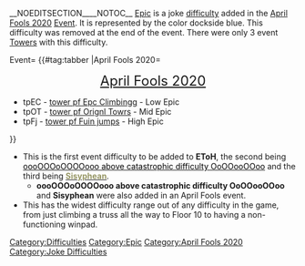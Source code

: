 {{DISPLAYTITLE:<span id="Epic">'''Epic'''</span>}}
__NOEDITSECTION____NOTOC__
{{DifficultyTab
|Epic
|textcolormain = 000
|type = Event / Joke
|blank1 =
|blank2 =
}}
{{Difficulty Infobox v2.0
|current_icon = EpicModified100.png
|difficulty_number = * 0.5 ([[tower pf Orignl Towrs]] / [[tower pf Epc Climbingg]])
* 17 ([[tower pf Fuin jumps]] (With Removed and Unused Difficulties)
* 12 ([[tower pf Fuin jumps]] (Without Removed or Unused Difficulties)
* 13 ([[tower pf Fuin jumps]] (If [[TooHard]] was an Official Difficulty)
|class=Event / Joke Difficulty
|reason_of_removal = End of [[April Fools 2020]].|image1=EpicModified.png|hex_color=B5D2E6|rgb_color=181, 210, 230|cmyk_color=21%, 9%, 0%, 10%|hsv_color=206°, 21%, 90%|hsl_color=206°, 49%, 81%}}{{Difficulty|Epic|20px}} <span id="Epic">[[Epic]]</span> is a joke [[difficulty]] added in the [[April Fools 2020]] [[Event]]. It is represented by the color dockside blue. This difficulty was removed at the end of the event. There were only 3 event [[Tower]]s with this difficulty. 

{{Header| Towers }}
<tabber>
Event=
{{#tag:tabber
|April Fools 2020=
<div align="center"><font size="5">{{Emblem|AF2020}} [[April Fools 2020]] {{Emblem|AF2020}}</font></div>

* tpEC - [[tower pf Epc Climbingg]] - Low Epic
* tpOT - [[tower pf Orignl Towrs]] - Mid Epic
* tpFj - [[tower pf Fuin jumps]] - High Epic
}}
</tabber>

{{Header|Trivia}}
*This is the first event difficulty to be added to '''EToH''', the second being [[OooOOOoOOOOooo above catastrophic difficulty OoOOooOOoo|<span style="color:#000000;">oooOOOoOOOOooo above catastrophic difficulty OoOOooOOoo</span>]] and the third being '''[[Sisyphean|<span style="color:#969664;">Sisyphean</span>]]'''.
**'''oooOOOoOOOOooo above catastrophic difficulty OoOOooOOoo''' and '''Sisyphean''' were also added in an April Fools event.
*This has the widest difficulty range out of any difficulty in the game, from just climbing a truss all the way to Floor 10 to having a non-functioning winpad.

{{Difficulty Navbox}}
{{Reflist}}
[[Category:Difficulties]]
[[Category:Epic]]
[[Category:April Fools 2020]]
[[Category:Joke Difficulties]]